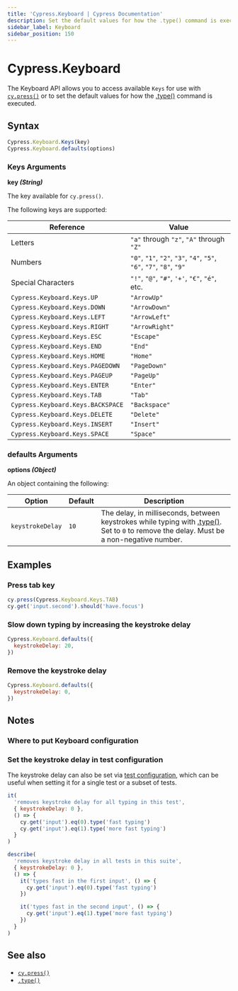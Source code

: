 ```yaml
---
title: 'Cypress.Keyboard | Cypress Documentation'
description: Set the default values for how the .type() command is executed in Cypress.
sidebar_label: Keyboard
sidebar_position: 150
---
```


<ProductHeading product="app" />

# Cypress.Keyboard

The Keyboard API allows you to access available `Keys` for use with [`cy.press()`](/api/commands/press) or to set the default values for how the
[.type()](/api/commands/type) command is executed.

## Syntax

```javascript
Cypress.Keyboard.Keys(key)
Cypress.Keyboard.defaults(options)
```

### Keys Arguments

<Icon name="angle-right" /> **key _(String)_**

The key available for `cy.press()`.

The following keys are supported:

| Reference                         | Value                                                                |
| --------------------------------- | -------------------------------------------------------------------- |
| Letters                           | `"a"` through `"z"`, `"A"` through `"Z"`                             |
| Numbers                           | `"0"`, `"1"`, `"2"`, `"3"`, `"4"`, `"5"`, `"6"`, `"7"`, `"8"`, `"9"` |
| Special Characters                | `"!"`, `"@"`, `"#"`, `'+'`, `"€"`, `"é"`, etc.                       |
| `Cypress.Keyboard.Keys.UP`        | `"ArrowUp"`                                                          |
| `Cypress.Keyboard.Keys.DOWN`      | `"ArrowDown"`                                                        |
| `Cypress.Keyboard.Keys.LEFT`      | `"ArrowLeft"`                                                        |
| `Cypress.Keyboard.Keys.RIGHT`     | `"ArrowRight"`                                                       |
| `Cypress.Keyboard.Keys.ESC`       | `"Escape"`                                                           |
| `Cypress.Keyboard.Keys.END`       | `"End"`                                                              |
| `Cypress.Keyboard.Keys.HOME`      | `"Home"`                                                             |
| `Cypress.Keyboard.Keys.PAGEDOWN`  | `"PageDown"`                                                         |
| `Cypress.Keyboard.Keys.PAGEUP`    | `"PageUp"`                                                           |
| `Cypress.Keyboard.Keys.ENTER`     | `"Enter"`                                                            |
| `Cypress.Keyboard.Keys.TAB`       | `"Tab"`                                                              |
| `Cypress.Keyboard.Keys.BACKSPACE` | `"Backspace"`                                                        |
| `Cypress.Keyboard.Keys.DELETE`    | `"Delete"`                                                           |
| `Cypress.Keyboard.Keys.INSERT`    | `"Insert"`                                                           |
| `Cypress.Keyboard.Keys.SPACE`     | `"Space"`                                                            |

### defaults Arguments

<Icon name="angle-right" /> **options _(Object)_**

An object containing the following:

| Option           | Default | Description                                                                                                                                                    |
| ---------------- | ------- | -------------------------------------------------------------------------------------------------------------------------------------------------------------- |
| `keystrokeDelay` | `10`    | The delay, in milliseconds, between keystrokes while typing with [.type()](/api/commands/type). Set to `0` to remove the delay. Must be a non-negative number. |

## Examples

### Press tab key

```javascript
cy.press(Cypress.Keyboard.Keys.TAB)
cy.get('input.second').should('have.focus')
```

### Slow down typing by increasing the keystroke delay

```javascript
Cypress.Keyboard.defaults({
  keystrokeDelay: 20,
})
```

### Remove the keystroke delay

```javascript
Cypress.Keyboard.defaults({
  keystrokeDelay: 0,
})
```

## Notes

### Where to put Keyboard configuration

<SupportFileConfiguration />

### Set the keystroke delay in test configuration

The keystroke delay can also be set via
[test configuration](/app/core-concepts/writing-and-organizing-tests#Test-Configuration),
which can be useful when setting it for a single test or a subset of tests.

```javascript
it(
  'removes keystroke delay for all typing in this test',
  { keystrokeDelay: 0 },
  () => {
    cy.get('input').eq(0).type('fast typing')
    cy.get('input').eq(1).type('more fast typing')
  }
)

describe(
  'removes keystroke delay in all tests in this suite',
  { keystrokeDelay: 0 },
  () => {
    it('types fast in the first input', () => {
      cy.get('input').eq(0).type('fast typing')
    })

    it('types fast in the second input', () => {
      cy.get('input').eq(1).type('more fast typing')
    })
  }
)
```

## See also

- [`cy.press()`](/api/commands/press)
- [`.type()`](/api/commands/type)
